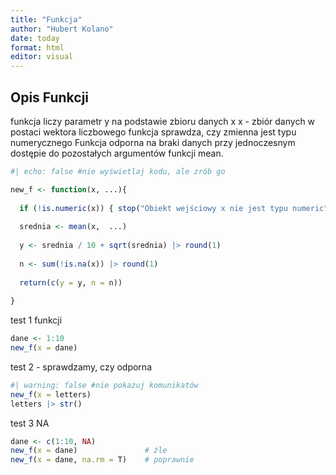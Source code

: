 ```yaml
---
title: "Funkcja"
author: "Hubert Kolano"
date: today
format: html
editor: visual
---
```


## Opis Funkcji

funkcja liczy parametr y na podstawie zbioru danych x
x - zbiór danych w postaci wektora liczbowego
funkcja sprawdza, czy zmienna jest typu numerycznego
Funkcja odporna na braki danych przy jednoczesnym dostępie do pozostałych argumentów funkcji mean.

```r
#| echo: false #nie wyświetlaj kodu, ale zrób go

```

```r
new_f <- function(x, ...){
  
  if (!is.numeric(x)) { stop("Obiekt wejściowy x nie jest typu numeric") }
  
  srednia <- mean(x,  ...)
  
  y <- srednia / 10 + sqrt(srednia) |> round(1)
  
  n <- sum(!is.na(x)) |> round(1)
    
  return(c(y = y, n = n))
  
}
```

test 1 funkcji

```r
dane <- 1:10
new_f(x = dane)
```

test 2 - sprawdzamy, czy odporna

```r
#| warning: false #nie pokazuj komunikatów
new_f(x = letters)
letters |> str()
```

test 3 NA

```r
dane <- c(1:10, NA)
new_f(x = dane)               # źle 
new_f(x = dane, na.rm = T)    # poprawnie
```
